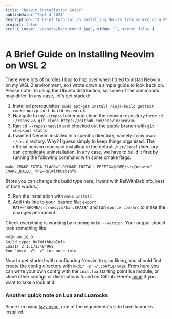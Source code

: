 ```yaml
---
title: "Neovim Installation Guide"
publishDate: "Sept 4 2024"
description: "A brief tutorial on installing Neovim from source on a WSL 2 environment running the Ubuntu distribution"
project: false
src: { image: "/assets/background.jpg", video: "", scene: false }
---
```


# A Brief Guide on Installing Neovim on WSL 2

There were lots of hurdles I had to hop over when I tried to install Neovim on my WSL 2 environment, so I wrote down a simple guide to look back on. Please note I'm using the Ubuntu distribution, so some of the commands may differ. In any case, let's get started:

1. Installed prerequisites: `sudo apt-get install ninja-build gettext cmake unzip curl build-essential`
2. Navigate to my `~/repos` folder and clone the neovim repository here: `cd ~/repos && git clone https://github.com/neovim/neovim`
3. Ran `cd ~/repos/neovim` and checked out the stable branch with `git checkout stable`
4. I wanted Neovim installed in a specific directory, namely in my own `~/src` directory. Why? I guess simply to keep things organized. The official neovim repo said installing in the default `/usr/local` directory can [complicate](https://github.com/neovim/neovim/blob/master/INSTALL.md#install-from-source) uninstallation. In any case, we have to build it first by running the following command with some cmake flags:

`make CMAKE_EXTRA_FLAGS="-DCMAKE_INSTALL_PREFIX=$HOME/src/neovim" CMAKE_BUILD_TYPE=RelWithDebInfo`

(Note you can change the build type here, I went with RelWithDebInfo, best of both worlds.)

5. Run the installation with `make install`
6. Add this line to your .bashrc file: `export PATH="$HOME/src/neovim/bin:$PATH"`
   and run `source .bashrc` to make the changes permanent.

Check everything is working by running `nvim --version`. Your output should look something like:

```
NVIM v0.10.0
Build type: RelWithDebInfo
LuaJIT 2.1.1713484068
Run "nvim -V1 -v" for more info
```

Now to get started with configuring Neovim to your liking, you should first create the config directory with `mkdir -p ~/.config/nvim`. From here you can write your own config with the `init.lua` starting point lua module, or clone other configs or distributions found on Github. Here's [mine](https://github.com/isai7710/darksaber-nvim) if you want to take a look at it.

### Another quick note on Lua and Luarocks

Since I'm using [lazy.nvim](https://www.lazyvim.org/), one of the requirements is to have luarocks installed.
